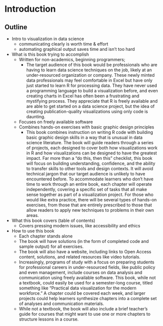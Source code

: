 # Introduction {-}

## Outline {-}

* Intro to visualization in data science
  * communicating clearly is worth time & effort
  * automating graphical output saves time and isn't too hard
* What is this book trying to accomplish
  * Written for non-academics, beginning programmers;
    * The target audience of this book would be professionals who are having to learn data science techniques on the job, likely at an under-resourced organization or company. These newly minted data professionals may feel comfortable in Excel but have only just started to learn R for processing data. They have never used a programming language to build a visualization before, and even creating charts in Excel has often been a frustrating and mystifying process. They appreciate that R is freely available and are able to get started on a data science project, but the idea of creating publication-quality visualizations using only code is daunting. 
  * Focuses on freely available software
  * Combines hands-on exercises with basic graphic design principles
    * This book combines instruction on writing R code with building basic graphic design skills in a way that is unusual in data science literature. The book will guide readers through a series of projects, each designed to cover both how visualizations work in R and how visualizations can be designed to have the greatest impact. Far more than a “do this, then this” checklist, this book will focus on building understanding, confidence, and the ability to transfer skills to other tools and design contexts. It will avoid technical jargon that our target audience is unlikely to have encountered before. To accommodate learners who don’t have time to work through an entire book, each chapter will operate independently, covering a specific set of tasks that all make sense together as part of a visualization project.  For those who would like extra practice, there will be several types of hands-on exercises, from those that are entirely prescribed to those that allow readers to apply new techniques to problems in their own areas.
* What this book covers (table of contents)
  * Covers pressing modern issues, like accessibility and ethics
* How to use this book
  * Each chapter stands alone
  * The book will have solutions (in the form of completed code and sample output) for all exercises. 
  * The book will also have a website, including links to Open Access content, solutions, and related resources like video tutorials.
  * Increasingly, programs of study with a focus on preparing students for professional careers in under-resourced fields, like public policy and even management, include courses on data analysis and communication using freely available software. This book, while not a textbook, could easily be used for a semester-long course, titled something like “Practical data visualization for the modern workforce.” A chapter could be covered each week, and larger projects could help learners synthesize chapters into a complete set of analyses and communication materials.
  * While not a textbook, the book will also include a brief teacher’s guide for courses that might want to use one or more chapters to structure lessons in a course. 
